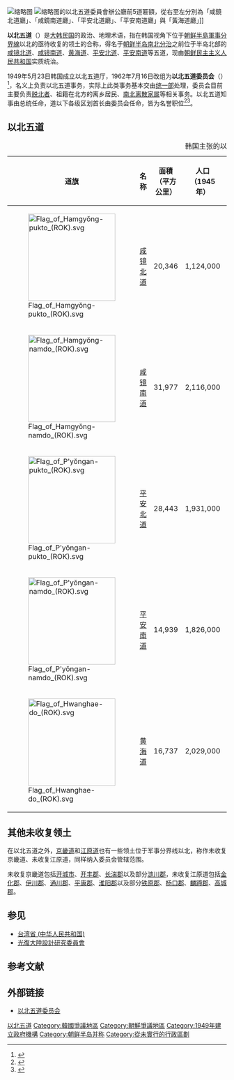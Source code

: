 {{noteTA
|G1=Korea
|G2=Korea Comparison
}}
{{Infobox country
|conventional_long_name = 以北五道
|native_name = {{lang|ko|이북5도}}
|image_flag = Flag of the Committee for the Five Northern Korean Provinces.svg
|flag_type = 以北五道委員會識別標誌
|image_map = Five Northern Provinces.jpg
|capital = 
|official_languages = [[韩语|韩语]]
|government_type = 
|legislature = 
|sovereignty_type = 
|established_event1 = 
|established_date1 = 
|currency = 
|currency_code = 
|official_website = http://www.ibuk5do.go.kr/5do/frt/main.do
}}
{{Infobox Korean name |context=south |hangul=이북5도위원회|hanja=以北五道委員會|rr=Ibuk Odo Wiwonhoe|mr=Ibuk Odo Wiwŏnhoe}}
[[File:Former_flag_of_the_Committee_of_the_Five_Provinces_of_North_Korea.svg|缩略图]]
[[File:Five_Provinces_of_the_North_(nameplates).jpg|缩略图]]的以北五道委員會辦公廳前5道匾額，從右至左分別為「咸鏡北道廳」、「咸鏡南道廳」、「平安北道廳」、「平安南道廳」與「黃海道廳」]]

'''以北五道'''（{{kor|諺=이북5도|漢=以北五道|羅=Ibugodo|f=y}}）是[[大韩民国|大韩民国]]的政治、地理术语，指在韩国视角下位于[[朝鲜半岛|朝鲜半島]][[三八线|軍事分界線]]以北的亟待收复的领土的合称，得名于[[朝鲜半岛南北分治|朝鲜半岛南北分治]]之前位于半岛北部的[[咸镜北道_(韩国)|咸镜北道]]、[[咸镜南道_(韩国)|咸镜南道]]、[[黄海道_(韩国)|黄海道]]、[[平安北道_(韩国)|平安北道]]、[[平安南道_(韩国)|平安南道]]等五道，现由[[朝鲜民主主义人民共和国|朝鲜民主主义人民共和国]]实质统治。

1949年5月23日韩国成立以北五道厅，1962年7月16日改组为'''以北五道委员会'''（{{kor|이북5도위원회|以北五道委員會}}）<ref>{{Cite web |url=http://www.ibuk5do.go.kr/5do/eng/history.jsp;jsessionid=2744A2CFC03B3500AB75A9C0302EEC65.5do?menu_depth=03 |title=以北五道委员会历史 |accessdate=2014-04-13 |archive-date=2014-04-13 |archive-url=https://web.archive.org/web/20140413140937/http://www.ibuk5do.go.kr/5do/eng/history.jsp;jsessionid=2744A2CFC03B3500AB75A9C0302EEC65.5do?menu_depth=03 |dead-url=no }}</ref>，名义上负责以北五道事务，实际上此类事务基本交由[[统一部|统一部]]处理，委员会目前主要负责[[脫北者|脱北者]]、祖籍在北方的离乡居民、[[南北離散家族重聚|南北离散家属]]等相关事务。以北五道知事由总统任命，道以下各级区划首长由委员会任命，皆为名誉职位<ref name="WSJ">{{cite news|url=http://online.wsj.com/news/articles/SB10001424052702304419104579321810508073546|title=South Korea's Governors of Northern Provinces Don't—And Never Will—Govern|date=March 17, 2014|work=[[The_Wall_Street_Journal|The Wall Street Journal]]|accessdate=2 April 2014|archive-date=2014-04-24|archive-url=https://web.archive.org/web/20140424143902/http://online.wsj.com/news/articles/SB10001424052702304419104579321810508073546|dead-url=no}}</ref><ref name="ibuk5do">{{cite web |url = http://www.ibuk5do.go.kr/5do/eng/purpose.jsp?menu_depth=02 |title = Purpose/Function |work = The Committee for the Five Northern Korean Provinces |accessdate = 2 April 2014 |deadurl = yes |archiveurl = https://web.archive.org/web/20140407055630/http://www.ibuk5do.go.kr/5do/eng/purpose.jsp?menu_depth=02 |archivedate = 2014年4月7日 }}</ref>。

== 以北五道 ==
{| border="1" cellpadding="3" cellspacing="0" class="wikitable" style="text-align: right;"
|+韩国主张的以北五道概况
|- style="background: #ddf; margin: 10px; vertical-align: bottom; text-align: center;"
! 道旗 !! 名称 !! 面積（平方公里）!! 人口（1945年）!! 首府 !! 市数量 !! 郡数量 !! 位置
|-
| [[File:Flag_of_Hamgyŏng-pukto_(ROK).svg|200px]]|| [[咸镜北道_(韩国)|咸镜北道]] ||20,346|| 1,124,000|| [[清津市|清津市]] || 3 || 11 || [[File:North_HamGyeong_Province(ROK).png|150px]]
|-
| [[File:Flag_of_Hamgyŏng-namdo_(ROK).svg|200px]]|| [[咸镜南道_(韩国)|咸镜南道]] ||31,977|| 2,116,000|| [[咸興市|咸興市]] || 3 || 16 || [[File:South_HamGyeong_Province(ROK).png|150px]]
|-
| [[File:Flag_of_P'yŏngan-pukto_(ROK).svg|200px]]|| [[平安北道_(韩国)|平安北道]] ||28,443|| 1,931,000|| [[新義州市|新義州市]] || 1 || 19 || [[File:North_PyeongAn_Province(ROK).png|150px]]
|-
| [[File:Flag_of_P'yŏngan-namdo_(ROK).svg|200px]]|| [[平安南道_(韩国)|平安南道]] ||14,939|| 1,826,000 || [[平壤市|平壤市]] || 2 || 14 || [[File:South_PyeongAn_Province(ROK).png|150px]]
|-
| [[File:Flag_of_Hwanghae-do_(ROK).svg|200px]]|| [[黄海道_(韩国)|黄海道]] ||16,737|| 2,029,000 || [[海州市|海州市]] || 3 || 17 || [[File:HwangHae_Province(ROK).png|150px]]
|}

==其他未收复领土==
在以北五道之外，[[京畿道|京畿道]]和[[江原道_(韓國)|江原道]]也有一些领土位于军事分界线以北，称作未收复京畿道、未收复江原道，同样纳入委员会管辖范围。

未收复京畿道包括[[開城市|开城市]]、[[開豐郡|开丰郡]]、[[长湍郡|长湍郡]]以及部分[[漣川郡|涟川郡]]，未收复江原道包括[[金化郡|金化郡]]、[[伊川郡|伊川郡]]、[[通川郡_(朝鮮)|通川郡]]、[[平康郡|平康郡]]、[[淮陽郡_(朝鮮)|淮阳郡]]以及部分[[铁原郡_(朝鲜)|铁原郡]]、[[楊口郡|杨口郡]]、[[麟蹄郡|麟蹄郡]]、[[高城郡_(朝鲜)|高城郡]]。

== 参见 ==
* [[台湾省_(中华人民共和国)|台湾省 (中华人民共和国)]]
*[[光復大陸設計研究委員會|光復大陸設計研究委員會]]

== 参考文献 ==
{{Reflist|30em}}

== 外部链接 ==
* [http://www.ibuk5do.go.kr 以北五道委员会]{{Wayback|url=http://www.ibuk5do.go.kr/ |date=20140404115801 }}{{ko}}

{{以北五道行政區劃}}
{{韩国一级行政区}}
{{DEFAULTSORT:Ibuk Odo}}
[[Category:以北五道|]]
[[Category:韓國爭議地區|Category:韓國爭議地區]]
[[Category:朝鮮爭議地區|Category:朝鮮爭議地區]]
[[Category:1949年建立政府機構|Category:1949年建立政府機構]]
[[Category:朝鲜半岛并称|Category:朝鲜半岛并称]]
[[Category:從未實行的行政區劃|Category:從未實行的行政區劃]]
